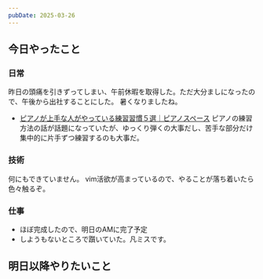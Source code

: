 ```yaml
---
pubDate: 2025-03-26
---
```



## 今日やったこと

### 日常

昨日の頭痛を引きずってしまい、午前休暇を取得した。ただ大分ましになったので、午後から出社することにした。
暑くなりましたね。
- [ピアノが上手な人がやっている練習習慣５選｜ピアノスペース](https://note.com/pianospace/n/ndbafac11e0d6)
ピアノの練習方法の話が話題になっていたが、ゆっくり弾くの大事だし、苦手な部分だけ集中的に片手ずつ練習するのも大事だ。

### 技術

何にもできていません。
vim活欲が高まっているので、やることが落ち着いたら色々触るぞ。


### 仕事

- ほぼ完成したので、明日のAMに完了予定
- しようもないところで躓いていた。凡ミスです。


## 明日以降やりたいこと
